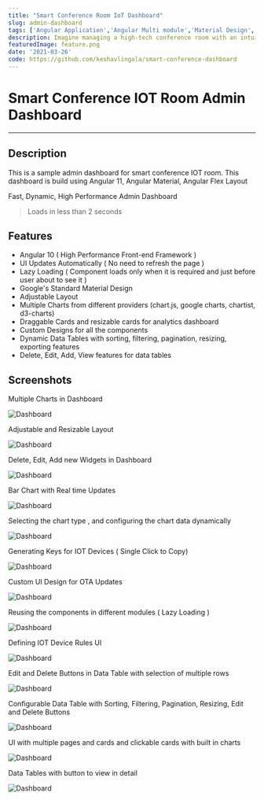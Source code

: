 ```yaml
---
title: "Smart Conference Room IoT Dashboard"
slug: admin-dashboard
tags: ['Angular Application','Angular Multi module','Material Design','Angular Library','High Performance Admin Dashboard','Keshav Lingala','Keshav Reddy','Keshav Reddy Lingala','Lingala Keshav Reddy','Keshav']
description: Imagine managing a high-tech conference room with an intuitive and fast admin dashboard. This Smart Conference Room IoT Dashboard leverages Angular 11 and Angular Material to deliver a sleek, high-performance interface for managing IoT devices and room settings. With real-time updates, dynamic charts, and customizable layouts, this dashboard provides a seamless experience for monitoring and controlling smart conference environments. Hosted on GitHub, it offers a robust solution for modern administrative needs.
featuredImage: feature.png
date: '2021-03-26'
code: https://github.com/keshavlingala/smart-conference-dashboard
---
```


# Smart Conference IOT Room Admin Dashboard
---


## Description

This is a sample admin dashboard for smart conference IOT room. This dashboard is build using Angular 11, Angular Material, Angular Flex Layout

Fast, Dynamic, High Performance Admin Dashboard
> Loads in less than 2 seconds

## Features

- Angular 10 ( High Performance Front-end Framework )
- UI Updates Automatically ( No need to refresh the page )
- Lazy Loading ( Component loads only when it is required and just before user about to see it )
- Google's Standard Material Design
- Adjustable Layout
- Multiple Charts from different providers (chart.js, google charts, chartist, d3-charts)
- Draggable Cards and resizable cards for analytics dashboard
- Custom Designs for all the components
- Dynamic Data Tables with sorting, filtering, pagination, resizing, exporting features
- Delete, Edit, Add, View features for data tables


## Screenshots

Multiple Charts in Dashboard

![Dashboard](feature.png)

Adjustable and Resizable Layout

![Dashboard](images/ui-1.png)

Delete, Edit, Add new Widgets in Dashboard

![Dashboard](images/ui-2.png)

Bar Chart with Real time Updates

![Dashboard](images/ui-3.png)

Selecting the chart type , and configuring the chart data dynamically

![Dashboard](images/ui-4.png)

Generating Keys for IOT Devices ( Single Click to Copy)

![Dashboard](images/ui-5.png)

Custom UI Design for OTA Updates

![Dashboard](images/ui-6.png)

Reusing the components in different modules ( Lazy Loading )

![Dashboard](images/ui-7.png)

Defining IOT Device Rules UI

![Dashboard](images/ui-8.png)

Edit and Delete Buttons in Data Table with selection of multiple rows

![Dashboard](images/ui-9.png)

Configurable Data Table with Sorting, Filtering, Pagination, Resizing, Edit and Delete Buttons

![Dashboard](images/ui-10.png)

UI with multiple pages and cards and clickable cards with built in charts

![Dashboard](images/ui-11.png)

Data Tables with button to view in detail

![Dashboard](images/ui-12.png)

